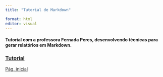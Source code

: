 ```yaml
---
title: "Tutorial de Markdown"

format: html
editor: visual
---
```


#### Tutorial com a professora Fernada Peres, desenvolvendo técnicas para gerar relatórios em Markdown.

### [Tutorial](https://www.youtube.com/watch?v=obxa5VH4WvY&list=PLOw62cBQ5j9VV0WR533an6wmh9dZFUFKJ&pp=iAQB)


[Pág. inicial](index.html)